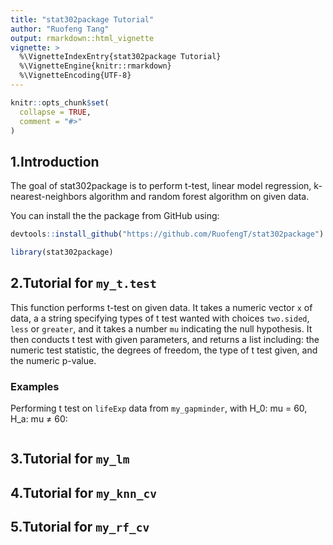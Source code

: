 ```yaml
---
title: "stat302package Tutorial"
author: "Ruofeng Tang"
output: rmarkdown::html_vignette
vignette: >
  %\VignetteIndexEntry{stat302package Tutorial}
  %\VignetteEngine{knitr::rmarkdown}
  %\VignetteEncoding{UTF-8}
---
```


```r
knitr::opts_chunk$set(
  collapse = TRUE,
  comment = "#>"
)
```

## 1.Introduction

The goal of stat302package is to perform t-test, linear model regression, k-nearest-neighbors algorithm and random forest algorithm on given data. 

You can install the the package from GitHub using:

```r
devtools::install_github("https://github.com/RuofengT/stat302package")
```

```r
library(stat302package)
```

## 2.Tutorial for `my_t.test`

This function performs t-test on given data. It takes a numeric vector `x` of data, a a string specifying types of t test wanted with choices `two.sided`, `less` or `greater`, and it takes a number `mu` indicating the null hypothesis. It then conducts t test with given parameters, and returns a list including: the numeric test statistic, the degrees of freedom, the type of t test given, and the numeric p-value.

### Examples

Performing t test on `lifeExp` data from `my_gapminder`, with H_0: mu = 60, H_a: mu ≠ 60:

```r

```

## 3.Tutorial for `my_lm`

## 4.Tutorial for `my_knn_cv`

## 5.Tutorial for `my_rf_cv`
